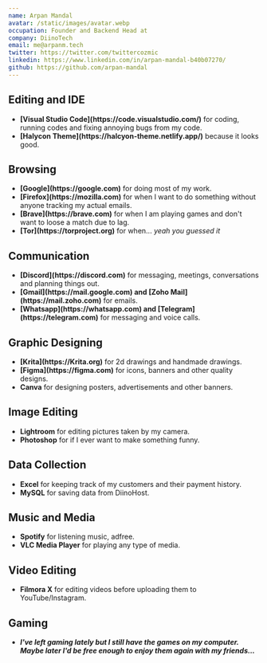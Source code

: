 ```yaml
---
name: Arpan Mandal
avatar: /static/images/avatar.webp
occupation: Founder and Backend Head at
company: DiinoTech
email: me@arpanm.tech
twitter: https://twitter.com/twittercozmic
linkedin: https://www.linkedin.com/in/arpan-mandal-b40b07270/
github: https://github.com/arpan-mandal
---
```


## Editing and IDE

<ul>
  <li>
    <b>[Visual Studio Code](https://code.visualstudio.com/)</b> for coding, running codes and fixing annoying bugs from my code.
  </li>
  <li>
    <b>[Halycon Theme](https://halcyon-theme.netlify.app/)</b> because it looks good.
  </li>
</ul>

## Browsing

<ul>
  <li>
    <b>[Google](https://google.com)</b> for doing most of my work.
    </li>
    <li>
    <b>[Firefox](https://mozilla.com)</b> for when I want to do something without anyone tracking my actual emails.
    </li>
    <li>
    <b>[Brave](https://brave.com)</b> for when I am playing games and don't want to loose a match due to lag.
    </li>
    <li>
    <b>[Tor](https://torproject.org)</b> for when... <i>yeah you guessed it</i>
    </li>
</ul>

## Communication 

<ul>
  <li>
    <b>[Discord](https://discord.com)</b> for messaging, meetings, conversations and planning things out.
    </li>
    <li>
    <b>[Gmail](https://mail.google.com) and [Zoho Mail](https://mail.zoho.com)</b> for emails.
    </li>
    <li>
    <b>[Whatsapp](https://whatsapp.com) and [Telegram](https://telegram.com)</b> for messaging and voice calls.
    </li>
</ul>

## Graphic Designing

<ul>
  <li>
    <b>[Krita](https://Krita.org)</b> for 2d drawings and handmade drawings.
    </li>
    <li>
    <b>[Figma](https://figma.com)</b> for icons, banners and other quality designs.
    </li>
    <li>
    <b>Canva</b> for designing posters, advertisements and other banners.
    </li>
</ul>

## Image Editing

<ul>
  <li>
    <b>Lightroom</b> for editing pictures taken by my camera.
    </li>
    <li>
    <b>Photoshop</b> for if I ever want to make something funny.
    </li>
</ul>

## Data Collection

<ul>
  <li>
    <b>Excel</b> for keeping track of my customers and their payment history.
    </li>
    <li>
    <b>MySQL</b> for saving data from DiinoHost.
    </li>
</ul>

## Music and Media

<ul>
  <li>
    <b>Spotify</b> for listening music, adfree.
    </li>
    <li>
    <b>VLC Media Player</b> for playing any type of media.
    </li>
</ul>

## Video Editing

<ul>
  <li>
    <b>Filmora X</b> for editing videos before uploading them to YouTube/Instagram.
    </li>
</ul>

## Gaming

<ul>
  <li>
<i> <b>I've left gaming lately but I still have the games on my computer. Maybe later I'd be free enough to enjoy them again with my friends...</b> </i>
</li>
</ul>
  
